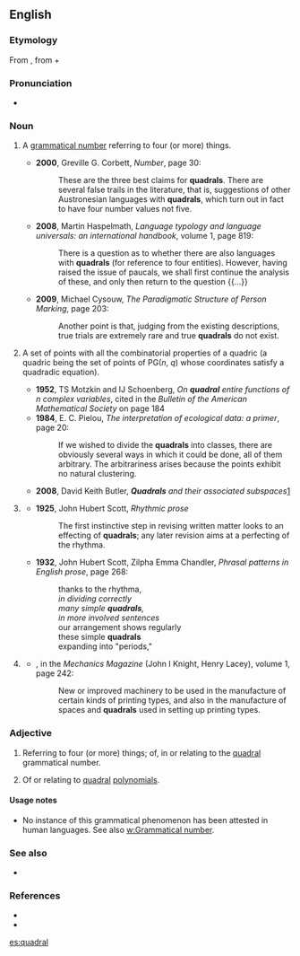 ==English==

===Etymology===
From {{etyl|NL.|en}} {{term|quadralis|lang=la}}, from {{term|quadru-||lang=la|four-}} + {{term|-alis|lang=la|}}

===Pronunciation===
* {{a|UK}} {{IPA|/ˈkwɒdɹəl/}}

===Noun===
{{en-noun|s|-}}

# {{grammar}} A [[w:grammatical number|grammatical number]] referring to four (or more) things.
#* '''2000''', Greville G. Corbett, ''Number'', page 30:
#*: These are the three best claims for '''quadrals'''. There are several false trails in the literature, that is, suggestions of other Austronesian languages with '''quadrals''', which turn out in fact to have four number values not five.
#* '''2008''', Martin Haspelmath, ''Language typology and language universals: an international handbook'', volume 1, page 819:
#*: There is a question as to whether there are also languages with '''quadrals''' (for reference to four entities). However, having raised the issue of paucals, we shall first continue the analysis of these, and only then return to the question {{...}}
#* '''2009''', Michael Cysouw, ''The Paradigmatic Structure of Person Marking'', page 203:
#*: Another point is that, judging from the existing descriptions, true trials are extremely rare and true '''quadrals''' do not exist.
# {{mathematics}} A set of points with all the combinatorial properties of a quadric (a quadric being the set of points of PG(''n'', ''q'') whose coordinates satisfy a quadradic equation). {{attention|en}} <!-- check and improve the def -->
#* '''1952''', TS Motzkin and IJ Schoenberg, ''On '''quadral''' entire functions of n complex variables'', cited in the ''Bulletin of the American Mathematical Society'' on page 184
#* '''1984''', E. C. Pielou, ''The interpretation of ecological data: a primer'', page 20:
#*: If we wished to divide the '''quadrals''' into classes, there are obviously several ways in which it could be done, all of them arbitrary. The arbitrariness arises because the points exhibit no natural clustering.<!--?-->
#* '''2008''', David Keith Butler, '''''Quadrals''' and their associated subspaces''[http://digital.library.adelaide.edu.au/dspace/bitstream/2440/49031/2/01front.pdf]
# {{context|in discussions of the rhythm of written works}} {{rfdef|lang=en}}
#* '''1925''', John Hubert Scott, ''Rhythmic prose''
#*: The first instinctive step in revising written matter looks to an effecting of '''quadrals'''; any later revision aims at a perfecting of the rhythma.
#* '''1932''', John Hubert Scott, Zilpha Emma Chandler, ''Phrasal patterns in English prose'', page 268:
#*: thanks to the rhythma,
#*: ''in dividing correctly''
#*: ''many simple '''quadrals''',''
#*: ''in more involved sentences''
#*: our arrangement shows regularly
#*: these simple '''quadrals'''
#*: expanding into "periods,"
# {{context|printing}} {{rfdef|lang=en}}
#* {{rfdate}}, in the ''Mechanics Magazine'' (John I Knight, Henry Lacey), volume 1, page 242:
#*: New or improved machinery to be used in the manufacture of certain kinds of printing types, and also in the manufacture of spaces and '''quadrals''' used in setting up printing types.

===Adjective===
{{en-adj|-}}

# {{grammar}} Referring to four (or more) things; of, in or relating to the [[#Noun|quadral]] grammatical number.
# {{mathematics}} Of or relating to [[#Noun|quadral]] [[polynomial]]s.

====Usage notes====
* No instance of this grammatical phenomenon has been attested in human languages. See also [[w:Grammatical number]].

===See also===
* {{list:grammatical numbers/en}}

===References===
* {{quote-journal|year=1952|author=American Mathematical Society|title=Bulletin of the American Mathematical Society|journal=Journal of the American Mathematical Society|url=http://books.google.com/books?id=CfYOAAAAIAAJ&q=quadral&dq=quadral&hl=en&ei=hXAITaKgIob0tgPc6a2ZDg&sa=X&oi=book_result&ct=result&resnum=7&ved=0CD4Q6AEwBg|page=184
|passage="A polynomial P(x<sub>1</sub>, ..., x<sub>n</sub> is called '''''quadral''''' if it splits into a product of quadratic (or linear) functions in the complex field of coefficients."}}
* {{quote-book|year=2008|author=Martin Haspelmath|title=Language typology and language universals: an international handbook|chapter=IX. Typology of morphological and morphosyntactic categories|volume=1|page=820|passage=The '''quadral''', as we have noted, is primarily used in hortatory discourse and with dyad terms; but otherwise it is used with larger groups, of four or more (an appropriate gloss would be 'several').}}

[[es:quadral]]